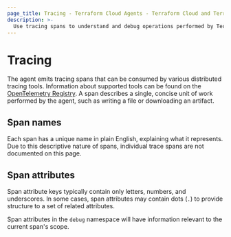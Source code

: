 ```yaml
---
page_title: Tracing - Terraform Cloud Agents - Terraform Cloud and Terraform Enterprise
description: >-
  Use tracing spans to understand and debug operations performed by Terraform Cloud Agents. Learn about supported tools and rules for tracing spans.
---
```


# Tracing

The agent emits tracing spans that can be consumed by various distributed
tracing tools. Information about supported tools can be found on the
[OpenTelemetry Registry](https://opentelemetry.io/registry/). A span describes
a single, concise unit of work performed by the agent, such as writing a file
or downloading an artifact.

## Span names

Each span has a unique name in plain English, explaining what it represents.
Due to this descriptive nature of spans, individual trace spans are not
documented on this page.

## Span attributes

Span attribute keys typically contain only letters, numbers, and underscores.
In some cases, span attributes may contain dots (`.`) to provide structure to a
set of related attributes.

Span attributes in the `debug` namespace will have information relevant to the
current span's scope.
